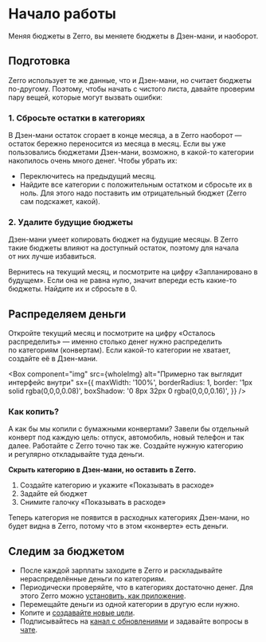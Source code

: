 
<Head
  title="Начало работы | Zerro"
  description="Инструкция поможет начать вести бюджет"
/>

# Начало работы

<ExampleBox symbol="☝️">
  Меняя бюджеты в Zerro, вы меняете бюджеты в Дзен-мани, и наоборот.
</ExampleBox>

## Подготовка

Zerro использует те же данные, что и Дзен-мани, но считает бюджеты по-другому. Поэтому, чтобы начать с чистого листа, давайте проверим пару вещей, которые могут вызвать ошибки:

### 1. Сбросьте остатки в категориях

В Дзен-мани остаток сгорает в конце месяца, а в Zerro наоборот — остаток бережно переносится из месяца в месяц. Если вы уже пользовались бюджетами Дзен-мани, возможно, в какой-то категории накопилось очень много денег. Чтобы убрать их:

- Переключитесь на предыдущий месяц.
- Найдите все категории с положительным остатком и сбросьте их в ноль. Для этого надо поставить им отрицательный бюджет (Zerro сам подскажет, какой).

### 2. Удалите будущие бюджеты

Дзен-мани умеет копировать бюджет на будущие месяцы. В Zerro такие бюджеты влияют на доступный остаток, поэтому для начала от них лучше избавиться.

Вернитесь на текущий месяц, и посмотрите на цифру «Запланировано в будущем». Если она не равна нулю, значит впереди есть какие-то бюджеты. Найдите их и сбросьте в 0.

## Распределяем деньги

Откройте текущий месяц и посмотрите на цифру «Осталось распределить» — именно столько денег нужно распределить по категориям (конвертам). Если какой-то категории не хватает, создайте её в Дзен-мани.

<Box
  component="img"
  src={wholeImg}
  alt="Примерно так выглядит интерфейс внутри"
  sx={{
    maxWidth: '100%',
    borderRadius: 1,
    border: '1px solid rgba(0,0,0,0.08)',
    boxShadow: '0 8px 32px 0 rgba(0,0,0,0.16)',
  }}
/>

### Как копить?

А как бы мы копили с бумажными конвертами? Завели бы отдельный конверт под каждую цель: отпуск, автомобиль, новый телефон и так далее. Работайте с Zerro точно так же. Создайте нужную категорию и регулярно откладывайте туда деньги.

<ExampleBox symbol="💡">
  <b>Скрыть категорию в Дзен-мани, но оставить в Zerro.</b>
  <ol>
    <li> Создайте категорию и укажите «Показывать в расходе»</li>
    <li> Задайте ей бюджет</li>
    <li> Снимите галочку «Показывать в расходе»</li>
  </ol>
  Теперь категория не появится в расходных категориях Дзен-мани, но будет видна
  в Zerro, потому что в этом «конверте» есть деньги.
</ExampleBox>

## Следим за бюджетом

- После каждой зарплаты заходите в Zerro и раскладывайте нераспределённые деньги по категориям.
- Периодически проверяйте, что в категориях достаточно денег. Для этого Zerro можно [установить, как приложение](https://t.me/zerroapp/10).
- Перемещайте деньги из одной категории в другую если нужно.
- Копите и [создавайте новые цели](https://t.me/zerroapp/7).
- Подписывайтесь на [канал с обновлениями](https://t.me/zerroapp) и задавайте вопросы в [чате](https://t.me/zerrochat).
